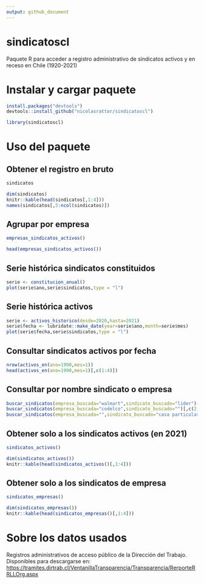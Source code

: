 ```yaml
---
output: github_document
---
```


# sindicatoscl

Paquete R para acceder a registro administrativo de sindicatos activos y en receso en Chile (1920-2021)

# Instalar y cargar paquete

```r
install.packages("devtools")
devtools::install_github("nicolasrattor/sindicatoscl")
```

```r
library(sindicatoscl)
```


# Uso del paquete

## Obtener el registro en bruto

```r
sindicatos
```

```r
dim(sindicatos)
knitr::kable(head(sindicatos[,1:4]))
names(sindicatos[,5:ncol(sindicatos)])
```

## Agrupar por empresa

```r
empresas_sindicatos_activos()
```

```r
head(empresas_sindicatos_activos())
```


## Serie histórica sindicatos constituidos

```r
serie <- constitucion_anual()
plot(serie$ano,serie$sindicatos,type = "l")
```


## Serie histórica activos

```r
serie <- activos_historico(desde=2020,hasta=2021)
serie$fecha <- lubridate::make_date(year=serie$ano,month=serie$mes)
plot(serie$fecha,serie$sindicatos,type = "l")
```



## Consultar sindicatos activos por fecha

```r
nrow(activos_en(ano=1990,mes=1))
head(activos_en(ano=1990,mes=1)[,c(1:4)])
```



## Consultar por nombre sindicato o empresa

```r
buscar_sindicatos(empresa_buscada="walmart",sindicato_buscado="lider")[,c(2,3)]
buscar_sindicatos(empresa_buscada="codelco",sindicato_buscado="")[,c(2,3)]
buscar_sindicatos(empresa_buscada="",sindicato_buscado="casa particular")[,c(2,3)]
```



## Obtener solo a los sindicatos activos (en 2021)

```r
sindicatos_activos()
```

```r
dim(sindicatos_activos())
knitr::kable(head(sindicatos_activos()[,1:4]))
```


## Obtener solo a los sindicatos de empresa

```r
sindicatos_empresas()
```

```r
dim(sindicatos_empresas())
knitr::kable(head(sindicatos_empresas()[,1:4]))
```

# Sobre los datos usados

Registros administrativos de acceso público de la Dirección del Trabajo. Disponibles para descargarse en: <https://tramites.dirtrab.cl/VentanillaTransparencia/Transparencia/RerporteRRLLOrg.aspx>
